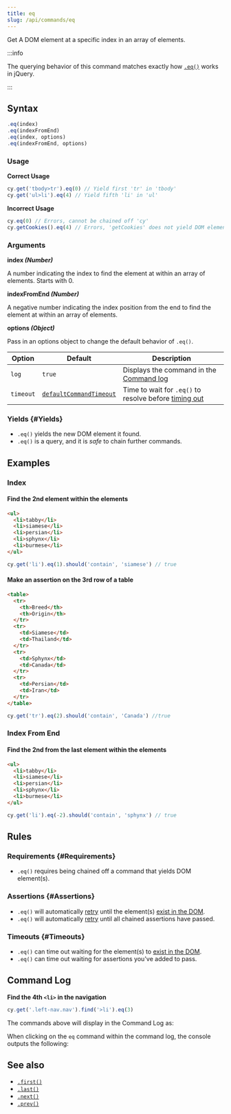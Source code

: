 ```yaml
---
title: eq
slug: /api/commands/eq
---
```


Get A DOM element at a specific index in an array of elements.

:::info

The querying behavior of this command matches exactly how
[`.eq()`](https://api.jquery.com/eq) works in jQuery.

:::

## Syntax

```javascript
.eq(index)
.eq(indexFromEnd)
.eq(index, options)
.eq(indexFromEnd, options)
```

### Usage

<Icon name="check-circle" color="green" /> **Correct Usage**

```javascript
cy.get('tbody>tr').eq(0) // Yield first 'tr' in 'tbody'
cy.get('ul>li').eq(4) // Yield fifth 'li' in 'ul'
```

<Icon name="exclamation-triangle" color="red" /> **Incorrect Usage**

```javascript
cy.eq(0) // Errors, cannot be chained off 'cy'
cy.getCookies().eq(4) // Errors, 'getCookies' does not yield DOM element
```

### Arguments

<Icon name="angle-right" /> **index _(Number)_**

A number indicating the index to find the element at within an array of
elements. Starts with 0.

<Icon name="angle-right" /> **indexFromEnd _(Number)_**

A negative number indicating the index position from the end to find the element
at within an array of elements.

<Icon name="angle-right" /> **options _(Object)_**

Pass in an options object to change the default behavior of `.eq()`.

| Option    | Default                                                           | Description                                                                           |
| --------- | ----------------------------------------------------------------- | ------------------------------------------------------------------------------------- |
| `log`     | `true`                                                            | Displays the command in the [Command log](/app/core-concepts/cypress-app#Command-Log) |
| `timeout` | [`defaultCommandTimeout`](/app/references/configuration#Timeouts) | Time to wait for `.eq()` to resolve before [timing out](#Timeouts)                    |

### Yields [<Icon name="question-circle"/>](/app/core-concepts/introduction-to-cypress#Subject-Management) {#Yields}

- `.eq()` yields the new DOM element it found.
- `.eq()` is a query, and it is _safe_ to chain further commands.

## Examples

### Index

#### Find the 2nd element within the elements

```html
<ul>
  <li>tabby</li>
  <li>siamese</li>
  <li>persian</li>
  <li>sphynx</li>
  <li>burmese</li>
</ul>
```

```javascript
cy.get('li').eq(1).should('contain', 'siamese') // true
```

#### Make an assertion on the 3rd row of a table

```html
<table>
  <tr>
    <th>Breed</th>
    <th>Origin</th>
  </tr>
  <tr>
    <td>Siamese</td>
    <td>Thailand</td>
  </tr>
  <tr>
    <td>Sphynx</td>
    <td>Canada</td>
  </tr>
  <tr>
    <td>Persian</td>
    <td>Iran</td>
  </tr>
</table>
```

```javascript
cy.get('tr').eq(2).should('contain', 'Canada') //true
```

### Index From End

#### Find the 2nd from the last element within the elements

```html
<ul>
  <li>tabby</li>
  <li>siamese</li>
  <li>persian</li>
  <li>sphynx</li>
  <li>burmese</li>
</ul>
```

```javascript
cy.get('li').eq(-2).should('contain', 'sphynx') // true
```

## Rules

### Requirements [<Icon name="question-circle"/>](/app/core-concepts/introduction-to-cypress#Chains-of-Commands) {#Requirements}

- `.eq()` requires being chained off a command that yields DOM element(s).

### Assertions [<Icon name="question-circle"/>](/app/core-concepts/introduction-to-cypress#Assertions) {#Assertions}

- `.eq()` will automatically [retry](/app/core-concepts/retry-ability) until
  the element(s)
  [exist in the DOM](/app/core-concepts/introduction-to-cypress#Implicit-Assertions).
- `.eq()` will automatically [retry](/app/core-concepts/retry-ability) until
  all chained assertions have passed.

### Timeouts [<Icon name="question-circle"/>](/app/core-concepts/introduction-to-cypress#Timeouts) {#Timeouts}

- `.eq()` can time out waiting for the element(s) to
  [exist in the DOM](/app/core-concepts/introduction-to-cypress#Implicit-Assertions).
- `.eq()` can time out waiting for assertions you've added to pass.

## Command Log

**Find the 4th `<li>` in the navigation**

```javascript
cy.get('.left-nav.nav').find('>li').eq(3)
```

The commands above will display in the Command Log as:

<DocsImage src="/img/api/eq/find-element-at-index.png" alt="Command log eq" />

When clicking on the `eq` command within the command log, the console outputs
the following:

<DocsImage
  src="/img/api/eq/see-element-and-list-when-using-eq.png"
  alt="console.log eq"
/>

## See also

- [`.first()`](/api/commands/first)
- [`.last()`](/api/commands/last)
- [`.next()`](/api/commands/next)
- [`.prev()`](/api/commands/prev)
